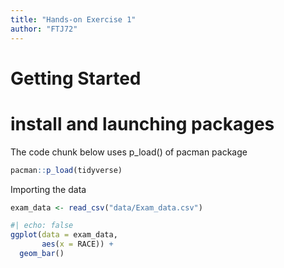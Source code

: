```yaml
---
title: "Hands-on Exercise 1"
author: "FTJ72"
---
```


# Getting Started

# install and launching packages

The code chunk below uses p_load() of pacman package

```r
pacman::p_load(tidyverse)
```

Importing the data

```r
exam_data <- read_csv("data/Exam_data.csv")
```

```r
#| echo: false
ggplot(data = exam_data,
       aes(x = RACE)) +
  geom_bar()
```
